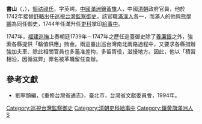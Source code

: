 {{Manchu name|[[钮祜禄氏|钮祜禄]]}}
'''書山'''（{{lang-mnc|ᡧᡠᡧᠠᠨ|v=šušan}}，{{bd|？||1775年||}}），[[鈕祜祿氏|鈕祜祿氏]]，字英崿。[[中國|中國]][[滿洲鑲黃旗|滿洲鑲黃旗]]人，中國[[清朝|清朝]]政府官員，他於1742年接替[[舒輅|舒輅]]出任[[巡視台灣監察御史|巡視台灣監察御史]]，該官職[[满人|滿]][[漢人|漢人]]各一，而滿人的他與[[熊學鵬|熊學鵬]]為同任御史，1744年任滿升任[[吏科|吏科]]掌印[[給事中|給事中]]。

1747年，[[福建巡撫|福建巡撫]]上奏朝廷1739年－1747年之歷任巡臺御史除了[[養廉銀|養廉銀]]之外，強索各縣提供「輪值供應」賄金。兩巡臺出巡台灣南北兩路過程中，又要求各縣措辦強加夫車、除此相關官員也多濫准差拘，多留胥役，滋擾地方。因此，他以「積習相沿，因循滋弊」罪名被革職留任查辦。
==參考文獻==
*劉寧顏編，《重修台灣省通志》，臺北市，台灣省文獻委員會，1994年。

{{start box}}
{{s-off}}
{{s-before|[[舒輅|舒輅]]}}
{{s-title|[[巡視台灣監察御史|巡視台灣監察御史]]（滿）|1742年上任}}
{{s-after|[[六十七_(官员)|六十七]]}}
{{end box}}

[[Category:巡視台灣監察御史|Category:巡視台灣監察御史]]
[[Category:清朝吏科給事中|Category:清朝吏科給事中]]
[[Category:鑲黃旗滿洲人|Category:鑲黃旗滿洲人]]
[[Category:鈕祜祿氏|S]]